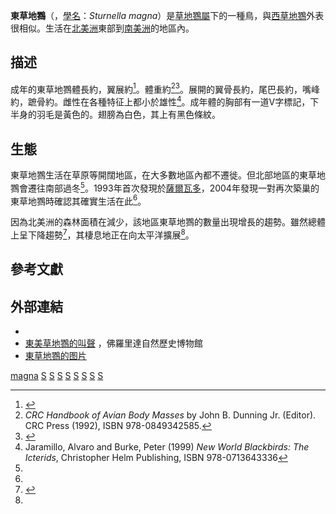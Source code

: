 {{Speciesbox
| genus = Sturnella
| species = magna
| image = Sturnella magna -Mexico-8.jpg
| image_caption = 一隻生活在墨西哥的東草地鷚
| status = LC
| status_system = IUCN3.1
| status_ref = <ref>{{IUCN|id=22735434 |title=''Sturnella magna'' |assessors=[[BirdLife_International|BirdLife International]] |version=2013.2 |year=2012 |accessdate=26 November 2013}}</ref>
| authority = ([[Carl_Linnaeus|Linnaeus]], [[自然系統第10版|1758]])
| synonyms = 
''Alauda magna'' <small>Linnaeus, 1758</small>
| range_map = Sturnella magna map.svg
| range_map_caption = 東草地鷚分佈圖 {{leftlegend|#FFFF00|繁殖區|outline=gray}}{{leftlegend|#008000|常年所在|outline=gray}}
}}

'''東草地鷚'''（{{lang-en|'''eastern meadowlark'''}}，[[學名|學名]]：''Sturnella magna''）是[[草地鷚屬|草地鷚屬]]下的一種鳥，與[[西草地鷚|西草地鷚]]外表很相似。生活在[[北美洲|北美洲]]東部到[[南美洲|南美洲]]的地區內。

==描述==
成年的東草地鷚體長約{{convert|19|to|28|cm|in}}，翼展約{{convert|35|-|40|cm|in}}<ref>{{cite web |url=http://www.enature.com/fieldguides/detail.asp?recNum=BD0340 |title=FieldGuides: Species Detail |publisher=eNature |date= |accessdate=2013-04-01 |archive-date=2012-05-17 |archive-url=https://web.archive.org/web/20120517230605/http://www.enature.com/fieldguides/detail.asp?recnum=BD0340 |dead-url=no }}</ref>。體重約{{convert|76|to|150|g|oz}}<ref>''CRC Handbook of Avian Body Masses'' by John B. Dunning Jr. (Editor). CRC Press (1992), ISBN 978-0849342585.</ref><ref>{{cite web |url=http://www.allaboutbirds.org/guide/Eastern_meadowlark/lifehistory |title=Eastern Meadowlark, Life History, All About Birds – Cornell Lab of Ornithology |publisher=Allaboutbirds.org |date= |accessdate=2013-04-01 |archive-date=2021-01-08 |archive-url=https://web.archive.org/web/20210108133916/https://www.allaboutbirds.org/guide/Eastern_Meadowlark/lifehistory |dead-url=no }}</ref>。展開的翼骨長約{{convert|8.9|-|12.9|cm|in}}，尾巴長約{{convert|5.3|-|8.6|cm|in}}，嘴峰約{{convert|2.8|-|3.7|cm|in}}，蹠骨約{{convert|3.6|-|4.7|cm|in|}}。雌性在各種特征上都小於雄性<ref>Jaramillo, Alvaro and Burke, Peter (1999) ''New World Blackbirds: The Icterids'', Christopher Helm Publishing, ISBN 978-0713643336</ref>。成年體的胸部有一道V字標記，下半身的羽毛是黃色的。翅膀為白色，其上有黑色條紋。

==生態==
東草地鷚生活在草原等開闊地區，在大多數地區內都不遷徙。但北部地區的東草地鷚會遷往南部過冬<ref name = henninger1906/>。1993年首次發現於[[薩爾瓦多|薩爾瓦多]]，2004年發現一對再次築巢的東草地鷚時確認其確實生活在此<ref name=herreraetal2006/>。

因為北美洲的森林面積在減少，該地區東草地鷚的數量出現增長的趨勢。雖然總體上呈下降趨勢<ref>{{cite web |url=http://www.birds.cornell.edu/AllAboutBirds/BirdGuide/Eastern_Meadowlark_dtl.html |title=All About Birds: Eastern Meadowlark |publisher=Cornell Laboratory of Ornithology |accessdate=2008-08-13 |archive-date=2009-03-27 |archive-url=https://web.archive.org/web/20090327005847/http://www.birds.cornell.edu/AllAboutBirds/BirdGuide/Eastern_Meadowlark_dtl.html |dead-url=no }}</ref>，其棲息地正在向太平洋擴展<ref name=herreraetal2006 />。

==參考文獻==
{{Reflist|refs=
<ref name = henninger1906>{{cite journal|author=Henninger, W.F.|year=1906|title=A preliminary list of the birds of Seneca County, Ohio|journal=[[Wilson_Bulletin|Wilson Bulletin]]|volume=18|issue=2|pages=47–60|url=http://sora.unm.edu/sites/default/files/journals/wilson/v018n02/p0047-p0060.pdf|access-date=2014-05-28|archive-date=2018-08-19|archive-url=https://web.archive.org/web/20180819031243/https://sora.unm.edu/sites/default/files/journals/wilson/v018n02/p0047-p0060.pdf|dead-url=no}}</ref>
<ref name=herreraetal2006>Herrera, Néstor; Rivera, Roberto; Ibarra Portillo, Ricardo & Rodríguez, Wilfredo (2006): Nuevos registros para la avifauna de El Salvador. ["New records for the avifauna of El Salvador"]. ''Boletín de la Sociedad Antioqueña de Ornitología'' '''16'''(2): 1–19. [Spanish with English abstract] [http://www.sao.org.co/publicaciones/boletinsao/01-Herrera.etal.RecordsSalvador.pdf PDF fulltext] {{Wayback|url=http://www.sao.org.co/publicaciones/boletinsao/01-Herrera.etal.RecordsSalvador.pdf |date=20071029124606 }}</ref>
}}

==外部連結==
{{Commons category|Sturnella magna|Eastern Meadowlark}}
* {{InternetBirdCollection|eastern-meadowlark-sturnella-magna|Eastern Meadowlark}}
* [http://www.flmnh.ufl.edu/wwwsounds/birds/hardy83sh.wav 東美草地鷚的叫聲] {{Wayback|url=http://www.flmnh.ufl.edu/wwwsounds/birds/hardy83sh.wav |date=20121008152721 }}，佛羅里達自然歷史博物館
* [https://fineartamerica.com/featured/eastern-meadowlark-james-zipp.html 東草地鷚的图片]	

{{taxonbar}}

[[Category:草地鷚屬|magna]]
[[Category:墨西哥鳥類|S]]
[[Category:美國鳥類|S]]
[[Category:古巴鳥類|S]]
[[Category:圭亞那鳥類|S]]
[[Category:荷屬安地列斯群島鳥類|S]]
[[Category:委內瑞拉鳥類|S]]
[[Category:卡尔·林奈命名的生物分类|S]]
[[Category:1758年描述的鸟类|S]]